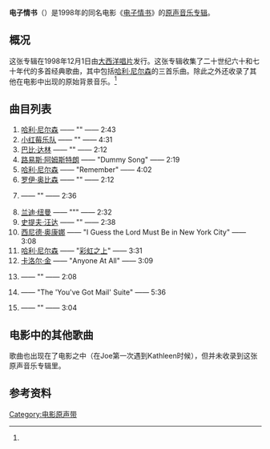 {{noteTA
|1=zh-hans:阿姆斯特朗;zh-hk:岩士唐;zh-tw:阿姆斯壯;
|2=zh-hans:路易斯;zh-hk:路易斯;zh-tw:路易;
}}
{{Infobox album <!-- See Wikipedia:WikiProject_Albums -->
| Name        = 电子情书
| Type        = soundtrack
| Artist      = 不同的艺术家
| Cover       = You've Got Mail OST.jpg
| Released    = 1998年12月24日 <ref>http://www.soundtrack.net/albums/database/?id=1818</ref>
| Recorded    =
| Genre       = [[原声音乐专辑|原声音乐专辑]]
| Length      = 46:11
| Label       = [[大西洋唱片|大西洋唱片]]
| Producer    =
| Last album  =
| This album  =
| Next album  =
}}
{{Album ratings
| rev1      = [[Allmusic|Allmusic]]
| rev1Score = {{Rating|3|5}} <ref name=a>{{Allmusic|class=album|id=r381313|first=Stephen Thomas|last=Erlewine}}</ref>
| rev2      = 
| rev2Score = 
}}

'''电子情书'''（{{lang-en|''You've Got Mail''}}）是1998年的同名电影《[[电子情书|电子情书]]》的[[原声音乐|原声音乐]][[音乐专辑|专辑]]。

==概况==

这张专辑在1998年12月1日由[[大西洋唱片|大西洋唱片]]发行。这张专辑收集了二十世纪六十和七十年代的多首经典歌曲，其中包括[[哈利·尼尔森|哈利·尼尔森]]的三首乐曲。除此之外还收录了其他在电影中出现的原始背景音乐。<ref name=a />

==曲目列表==

# [[哈利·尼尔森|哈利·尼尔森]] —— "{{tsl|en|The Puppy Song|The Puppy Song}}" —— 2:43
# [[小红莓乐队|小红莓乐队]] —— "{{tsl|en|Dreams (The Cranberries song)|Dreams}}" —— 4:31
# [[巴比·达林|巴比·达林]] —— "{{tsl|en|Splish Splash (song)|Splish Splash}}" —— 2:12
# [[路易斯·阿姆斯特朗|路易斯·阿姆斯特朗]] —— "Dummy Song" —— 2:19
# [[哈利·尼尔森|哈利·尼尔森]] —— "Remember" —— 4:02
# [[罗伊·奥比森|罗伊·奥比森]] —— "{{tsl|en|Dream (1944 song)|Dream （1944年歌曲）}}" —— 2:12
# {{tsl|en|Bobby Day|鲍比·戴}} —— "{{tsl|en|Rockin' Robin (song)|Rockin' Robin}}" —— 2:36
# [[兰迪·纽曼|兰迪·纽曼]] —— ""{{tsl|en|Sail Away (Randy Newman album)|Lonely at the Top}}" —— 2:32
# [[史提夫·汪达|史提夫·汪达]] —— "{{tsl|en|Signed, Sealed, Delivered I'm Yours|Signed, Sealed, Delivered I'm Yours}}" —— 2:38
# [[西尼德·奥康娜|西尼德·奥康娜]] —— "I Guess the Lord Must Be in New York City" —— 3:08
# [[哈利·尼尔森|哈利·尼尔森]] —— "[[彩虹之上|彩虹之上]]" —— 3:31
# [[卡洛尔·金|卡洛尔·金]] —— "Anyone At All" —— 3:09
# {{tsl|en|Billy Williams (singer)|比利·威廉姆斯}} —— "{{tsl|en|I'm Gonna Sit Right Down and Write Myself a Letter|I'm Gonna Sit Right Down and Write Myself a Letter}}" —— 2:08
# {{tsl|en|George Fenton|乔治·芬顿}} —— "The 'You've Got Mail' Suite" —— 5:36
# {{tsl|en|Jimmy Durante|吉米·杜兰特}} —— "{{tsl|en|You Made Me Love You (I Didn't Want to Do It)|You Made Me Love You|You Made Me Love You (I Didn't Want to Do It)|You Made Me Love You}}" —— 3:04

==电影中的其他歌曲==
歌曲''{{tsl|en|Never Smile at a Crocodile|Never Smile at a Crocodile}}''也出现在了电影之中（在Joe第一次遇到Kathleen时候），但并未收录到这张原声音乐专辑里。

==参考资料==
{{Reflist}}

[[Category:电影原声带|Category:电影原声带]]